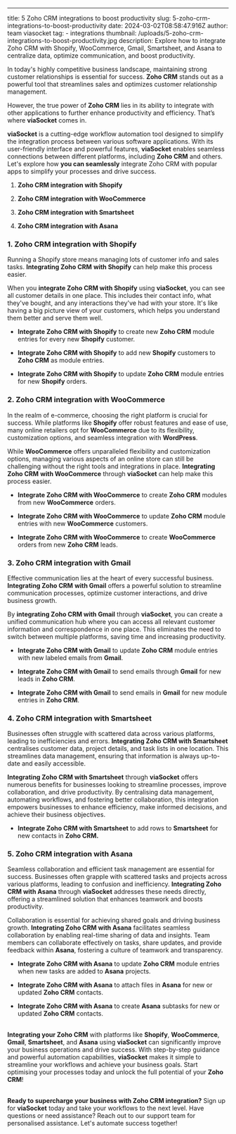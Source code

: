 ---
title: 5 Zoho CRM integrations to boost productivity
slug: 5-zoho-crm-integrations-to-boost-productivity
date: 2024-03-02T08:58:47.916Z
author: team viasocket
tag:
    - integrations
thumbnail: /uploads/5-zoho-crm-integrations-to-boost-productivity.jpg
description: Explore how to integrate Zoho CRM with Shopify, WooCommerce, Gmail, Smartsheet, and Asana to centralize data, optimize communication, and boost productivity.

In today's highly competitive business landscape, maintaining strong customer relationships is essential for success. **Zoho CRM** stands out as a powerful tool that streamlines sales and optimizes customer relationship management.

However, the true power of **Zoho CRM** lies in its ability to integrate with other applications to further enhance productivity and efficiency. That’s where **viaSocket** comes in.

**viaSocket** is a cutting-edge workflow automation tool designed to simplify the integration process between various software applications. With its user-friendly interface and powerful features, **viaSocket** enables seamless connections between different platforms, including **Zoho CRM** and others.  Let's explore how **you can seamlessly** integrate Zoho CRM with popular apps to simplify your processes and drive success.

1. **Zoho CRM integration with Shopify**

2. **Zoho CRM integration with WooCommerce**

4. **Zoho CRM integration with Smartsheet**

5. **Zoho CRM integration with Asana**

### 1. Zoho CRM integration with Shopify<a id="1-zoho-crm-integration-with-shopify"></a>

Running a Shopify store means managing lots of customer info and sales tasks. **Integrating Zoho CRM** **with Shopify** can help make this process easier.

When you **integrate Zoho CRM with Shopify** using **viaSocket**, you can see all customer details in one place. This includes their contact info, what they've bought, and any interactions they've had with your store. It's like having a big picture view of your customers, which helps you understand them better and serve them well.

-   **Integrate Zoho CRM with Shopify** to create new **Zoho CRM** module entries for every new **Shopify** customer.

*   **Integrate Zoho CRM with Shopify** to add new **Shopify** customers to **Zoho CRM** as module entries.

-   **Integrate Zoho CRM with Shopify** to update **Zoho CRM** module entries for new **Shopify** orders.

### 2. Zoho CRM integration with WooCommerce<a id="2-zoho-crm-integration-with-woocommerce"></a>

In the realm of e-commerce, choosing the right platform is crucial for success. While platforms like **Shopify** offer robust features and ease of use, many online retailers opt for **WooCommerce** due to its flexibility, customization options, and seamless integration with **WordPress**.

While **WooCommerce** offers unparalleled flexibility and customization options, managing various aspects of an online store can still be challenging without the right tools and integrations in place. **Integrating Zoho CRM** **with WooCommerce** through **viaSocket** can help make this process easier.

-   **Integrate Zoho CRM with WooCommerce** to create **Zoho CRM** modules from new **WooCommerce** orders.

*   **Integrate Zoho CRM with WooCommerce** to update **Zoho CRM** module entries with new **WooCommerce** customers.

-   **Integrate Zoho CRM with WooCommerce** to create **WooCommerce** orders from new **Zoho CRM** leads.

### 3. Zoho CRM integration with Gmail<a id="3-zoho-crm-integration-with-gmail"></a>

Effective communication lies at the heart of every successful business. **Integrating Zoho CRM** **with Gmail** offers a powerful solution to streamline communication processes, optimize customer interactions, and drive business growth.

By **integrating Zoho CRM with Gmail** through **viaSocket**, you can create a unified communication hub where you can access all relevant customer information and correspondence in one place. This eliminates the need to switch between multiple platforms, saving time and increasing productivity.

-   **Integrate Zoho CRM with Gmail** to update **Zoho CRM** module entries with new labeled emails from **Gmail**.

*   **Integrate Zoho CRM with Gmail** to send emails through **Gmail** for new leads in **Zoho CRM**.

-   **Integrate Zoho CRM with Gmail** to send emails in **Gmail** for new module entries in **Zoho CRM**.

### 4. Zoho CRM integration with Smartsheet<a id="4-zoho-crm-integration-with-smartsheet"></a>

Businesses often struggle with scattered data across various platforms, leading to inefficiencies and errors. **Integrating Zoho CRM with Smartsheet** centralises customer data, project details, and task lists in one location. This streamlines data management, ensuring that information is always up-to-date and easily accessible.

**Integrating Zoho CRM with Smartsheet** through **viaSocket** offers numerous benefits for businesses looking to streamline processes, improve collaboration, and drive productivity. By centralising data management, automating workflows, and fostering better collaboration, this integration empowers businesses to enhance efficiency, make informed decisions, and achieve their business objectives.

-   **Integrate Zoho CRM with Smartsheet** to add rows to **Smartsheet** for new contacts in **Zoho CRM.**

### 5. Zoho CRM integration with Asana<a id="5-zoho-crm-integration-with-asana"></a>

Seamless collaboration and efficient task management are essential for success. Businesses often grapple with scattered tasks and projects across various platforms, leading to confusion and inefficiency. **Integrating Zoho CRM with Asana** through **viaSocket** addresses these needs directly, offering a streamlined solution that enhances teamwork and boosts productivity.

Collaboration is essential for achieving shared goals and driving business growth. **Integrating Zoho CRM with Asana** facilitates seamless collaboration by enabling real-time sharing of data and insights. Team members can collaborate effectively on tasks, share updates, and provide feedback within **Asana**, fostering a culture of teamwork and transparency.

-   **Integrate Zoho CRM with Asana** to update **Zoho CRM** module entries when new tasks are added to **Asana** projects.

*   **Integrate Zoho CRM with Asana** to attach files in **Asana** for new or updated **Zoho CRM** contacts.

-   **Integrate Zoho CRM with Asana** to create **Asana** subtasks for new or updated **Zoho CRM** contacts.

\
**Integrating your Zoho CRM** with platforms like **Shopify**, **WooCommerce**, **Gmail**, **Smartsheet**, and **Asana** using **viaSocket** can significantly improve your business operations and drive success. With step-by-step guidance and powerful automation capabilities, **viaSocket** makes it simple to streamline your workflows and achieve your business goals. Start optimising your processes today and unlock the full potential of your **Zoho CRM**!

\
**Ready to supercharge your business with Zoho CRM integration?** Sign up for **viaSocket** today and take your workflows to the next level. Have questions or need assistance? Reach out to our support team for personalised assistance. Let's automate success together!
